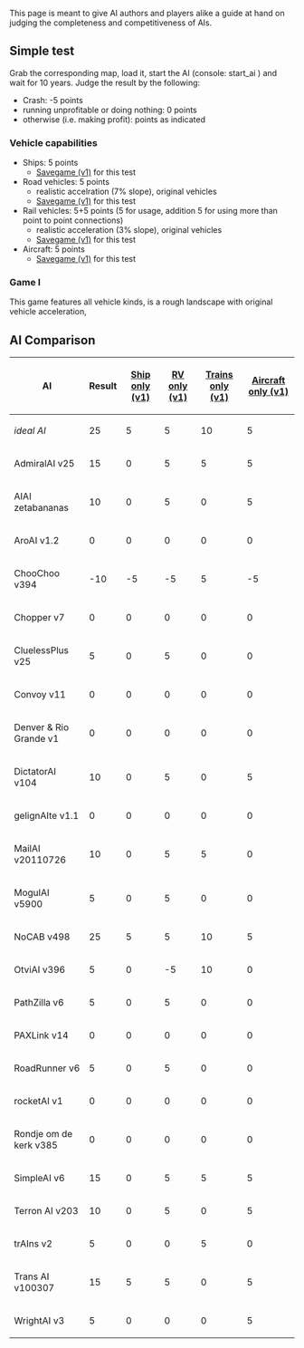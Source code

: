 This page is meant to give AI authors and players alike a guide at hand on judging the completeness and competitiveness of AIs.

== Simple test ==
Grab the corresponding map, load it, start the AI (console: start_ai <name of AI>) and wait for 10 years. Judge the result by the following:
* Crash: -5 points
* running unprofitable or doing nothing: 0 points
* otherwise (i.e. making profit): points as indicated

=== Vehicle capabilities ===
* Ships: 5 points
** [http://www.tt-forums.net/download/file.php?id=147081 Savegame (v1)] for this test
* Road vehicles: 5 points
** realistic accelration (7% slope), original vehicles
** [http://www.tt-forums.net/download/file.php?id=147082 Savegame (v1)] for this test
* Rail vehicles: 5+5 points (5 for usage, addition 5 for using more than point to point connections)
** realistic acceleration (3% slope), original vehicles
** [http://www.tt-forums.net/download/file.php?id=147083 Savegame (v1)] for this test
* Aircraft: 5 points
** [http://www.tt-forums.net/download/file.php?id=147084 Savegame (v1)] for this test

=== Game I ===
This game features all vehicle kinds, is a rough landscape with original vehicle acceleration, 

== AI Comparison ==
{|cellpadding="3" cellspacing="0" border="1" class="wikitable sortable"
 ! scope="col" | AI
 ! scope="col" | Result
 ! scope="col" | [http://www.tt-forums.net/download/file.php?id=147081 Ship only (v1)]
 ! scope="col" | [http://www.tt-forums.net/download/file.php?id=147082 RV only (v1)]
 ! scope="col" | [http://www.tt-forums.net/download/file.php?id=147083 Trains only (v1)]
 ! scope="col" | [http://www.tt-forums.net/download/file.php?id=147084 Aircraft only (v1)]
 |-
 | ''ideal AI''
 | 25
 | 5
 | 5
 | 10
 | 5
 |-
 |AdmiralAI v25
 | 15
 | 0
 | 5
 | 5
 | 5
 |-
 |AIAI zetabananas
 | 10
 | 0
 | 5
 | 0
 | 5
 |-
 |AroAI v1.2
 | 0
 | 0
 | 0
 | 0
 | 0
 |-
 |ChooChoo v394
 | -10
 | -5
 | -5
 | 5
 | -5
 |-
 |Chopper v7
 | 0
 | 0
 | 0
 | 0
 | 0
 |-
 |CluelessPlus v25
 | 5
 | 0
 | 5
 | 0
 | 0
 |-
 |Convoy v11
 | 0
 | 0
 | 0
 | 0
 | 0
 |-
 |Denver & Rio Grande v1
 | 0
 | 0
 | 0
 | 0
 | 0
 |-
 |DictatorAI v104
 | 10
 | 0
 | 5
 | 0
 | 5
 |-
 |gelignAIte v1.1
 | 0
 | 0
 | 0
 | 0
 | 0
 |-
 |MailAI v20110726
 | 10
 | 0
 | 5
 | 5
 | 0
 |-
 |MogulAI v5900
 | 5
 | 0
 | 5
 | 0
 | 0
 |-
 |NoCAB v498
 | 25
 | 5
 | 5
 | 10
 | 5
 |-
 |OtviAI v396
 | 5
 | 0
 | -5
 | 10
 | 0
 |-
 |PathZilla v6
 | 5
 | 0
 | 5
 | 0
 | 0
 |-
 |PAXLink v14
 | 0
 | 0
 | 0
 | 0
 | 0
 |-
 |RoadRunner v6
 | 5
 | 0
 | 5
 | 0
 | 0
 |-
 |rocketAI v1
 | 0
 | 0
 | 0
 | 0
 | 0
 |-
 |Rondje om de kerk v385
 | 0
 | 0
 | 0
 | 0
 | 0
 |-
 |SimpleAI v6
 | 15
 | 0
 | 5
 | 5
 | 5
 |-
 |Terron AI v203
 | 10
 | 0
 | 5
 | 0
 | 5
 |-
 |trAIns v2
 | 5
 | 0
 | 0
 | 5
 | 0
 |-
 |Trans AI v100307
 | 15
 | 5
 | 5
 | 0
 | 5
 |-
 |WrightAI v3
 | 5
 | 0
 | 0
 | 0
 | 5
|}